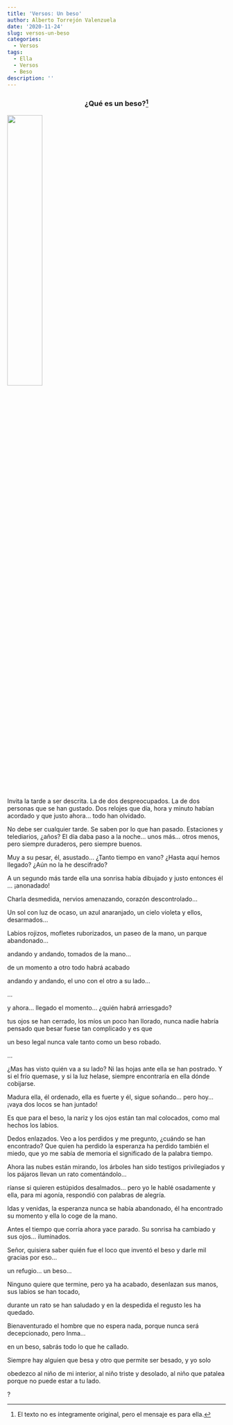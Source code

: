 ```yaml
---
title: 'Versos: Un beso'
author: Alberto Torrejón Valenzuela
date: '2020-11-24'
slug: versos-un-beso
categories:
  - Versos
tags:
  - Ella
  - Versos
  - Beso
description: ''
---
```


<center><h3>**¿Qué es un beso?**^[El texto no es íntegramente original, pero el mensaje es para ella.]</h3></center>

![](/text/2020-11-23-versos-un-beso_files/amni.JPG){width=40% height=40%}

Invita la tarde a ser descrita. La de dos despreocupados. La de dos personas que se han gustado. Dos relojes que día, hora y minuto habían acordado y que justo ahora... todo han olvidado. <br>

No debe ser cualquier tarde. Se saben por lo que han pasado. Estaciones y telediarios, ¿años? El día daba paso a la noche... unos más... otros menos, pero siempre duraderos, pero siempre buenos. <br>

Muy a su pesar, él, asustado... ¿Tanto tiempo en vano? ¿Hasta aquí hemos llegado? ¿Aún no la he descifrado? <br>

A un segundo más tarde ella una sonrisa había dibujado y justo entonces él ... ¡anonadado! <br>

Charla desmedida, nervios amenazando, corazón descontrolado... <br>

Un sol con luz de ocaso, un azul anaranjado, un cielo violeta y ellos, desarmados... <br>

Labios rojizos, mofletes ruborizados, un paseo de la mano, un parque abandonado... <br>

andando y andando, tomados de la mano... <br>

de un momento a otro todo habrá acabado <br>

andando y andando, el uno con el otro a su lado... <br>

... <br>

y ahora... llegado el momento... ¿quién habrá arriesgado? <br>

tus ojos se han cerrado, los míos un poco han llorado, nunca nadie habría pensado que besar fuese tan complicado y es que <br>

un beso legal nunca vale tanto como un beso robado. <br>

... <br>

¿Mas has visto quién va a su lado? Ni las hojas ante ella se han postrado. Y si el frío quemase, y si la luz helase, siempre encontraría en ella dónde cobijarse. <br>

Madura ella, él ordenado, ella es fuerte y él, sigue soñando… pero hoy… ¡vaya dos locos se han juntado! <br>

Es que para el beso, la nariz y los ojos están tan mal colocados, como mal hechos los labios. <br>

Dedos enlazados. Veo a los perdidos y me pregunto, ¿cuándo se han encontrado? Que quien ha perdido la esperanza ha perdido también el miedo, que yo me sabía de memoria el significado de la palabra tiempo. <br>

Ahora las nubes están mirando, los árboles han sido testigos privilegiados y los pájaros llevan un rato comentándolo... <br>

ríanse si quieren estúpidos desalmados... pero yo le hablé osadamente y ella, para mi agonía, respondió con palabras de alegría. <br>

Idas y venidas, la esperanza nunca se había abandonado, él ha encontrado su momento y ella lo coge de la mano. <br>

Antes el tiempo que corría ahora yace parado. Su sonrisa ha cambiado y sus ojos... iluminados. <br>

Señor, quisiera saber quién fue el loco que inventó el beso y darle mil gracias por eso... <br>

un refugio... un beso... <br>

Ninguno quiere que termine, pero ya ha acabado, desenlazan sus manos, sus labios se han tocado, <br>

durante un rato se han saludado y en la despedida el regusto les ha quedado. <br>

Bienaventurado el hombre que no espera nada, porque nunca será decepcionado, pero Inma... <br>

en un beso, sabrás todo lo que he callado. <br>

Siempre hay alguien que besa y otro que permite ser besado, y yo solo <br>

obedezco al niño de mi interior, al niño triste y desolado, al niño que patalea porque no puede estar a tu lado. <br>

?




